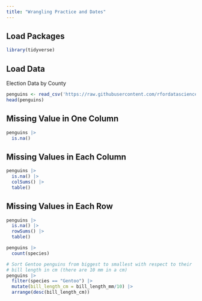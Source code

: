 ```yaml
---
title: "Wrangling Practice and Dates"
---
```


## Load Packages
```r
library(tidyverse)
```


## Load Data

Election Data by County
```r
penguins <- read_csv('https://raw.githubusercontent.com/rfordatascience/tidytuesday/master/data/2020/2020-07-28/penguins.csv')
head(penguins)
```

## Missing Value in One Column

```r
penguins |> 
  is.na()
```



## Missing Values in Each Column
```r
penguins |> 
  is.na() |> 
  colSums() |> 
  table()
```

## Missing Values in Each Row
```r
penguins |> 
  is.na() |> 
  rowSums() |>
  table()
```


```r
penguins |> 
  count(species)
```


```r
# Sort Gentoo penguins from biggest to smallest with respect to their 
# bill length in cm (there are 10 mm in a cm)
penguins |> 
  filter(species == "Gentoo") |> 
  mutate(bill_length_cm = bill_length_mm/10) |> 
  arrange(desc(bill_length_cm))
```




















